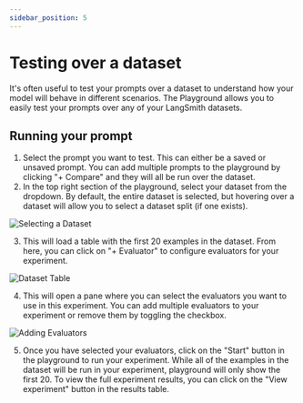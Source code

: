 ```yaml
---
sidebar_position: 5
---
```


# Testing over a dataset

It's often useful to test your prompts over a dataset to understand how your model will behave in different scenarios. The Playground allows you to easily test your prompts over any of your LangSmith datasets.

## Running your prompt

1. Select the prompt you want to test. This can either be a saved or unsaved prompt. You can add multiple prompts to the playground by clicking "+ Compare" and they will all be run over the dataset.
2. In the top right section of the playground, select your dataset from the dropdown. By default, the entire dataset is selected, but hovering over a dataset will allow you to select a dataset split (if one exists).

![Selecting a Dataset](./static/select_dataset.png)

3. This will load a table with the first 20 examples in the dataset. From here, you can click on "+ Evaluator" to configure evaluators for your experiment.

![Dataset Table](./static/dataset_table.png)

4. This will open a pane where you can select the evaluators you want to use in this experiment. You can add multiple evaluators to your experiment or remove them by toggling the checkbox.

![Adding Evaluators](./static/evaluator_pane.png)

5. Once you have selected your evaluators, click on the "Start" button in the playground to run your experiment. While all of the examples in the dataset will be run in your experiment, playground will only show the first 20. To view the full experiment results, you can click on the "View experiment" button in the results table.
